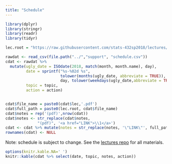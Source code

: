 ```yaml
---
title: "Schedule"
---
```


```r
library(dplyr)
library(stringr)
library(readr)
library(tidyr)

lec.root = "https://raw.githubusercontent.com/stats-432sp2018/lectures/master/"

rawdat <- read_csv(file.path("../","support", "schedule.csv"))
cdat <- rawdat %>%
  mutate(ugly_date = ISOdate(2018, match(month, month.name), day),
         date = sprintf("%s-%02d %s",
                        tolower(months(ugly_date, abbreviate = TRUE)),
                        day, tolower(weekdays(ugly_date,abbreviate = TRUE))),
         topic = topic,
         action = action)


cdat$file_name = paste0(cdat$lec,'.pdf')
cdat$full_path = paste0(lec.root, cdat$file_name)
cdat$notes = rep('(pdf)',nrow(cdat))
cdat$notes <- str_replace(cdat$notes,
              "(pdf)", '<a href="LINK">\\1</a>')
cdat <- cdat %>% mutate(notes = str_replace(notes, '\"LINK\"', full_path))
rownames(cdat) <- NULL
```

Note: schedule is subject to change. See the [lectures repo](https://github.com/stats-432sp2018/lectures) for all materials.

```r
options(knitr.kable.NA=' ')
knitr::kable(cdat %>% select(date, topic, notes, action))
```